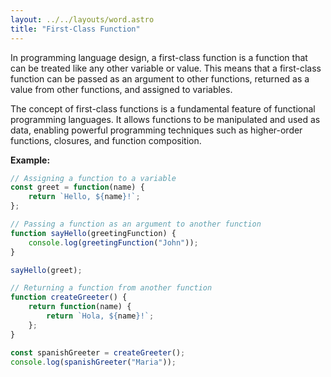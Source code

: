 ```yaml
---
layout: ../../layouts/word.astro
title: "First-Class Function"
---
```

In programming language design, a first-class function is a function that can be treated like any other variable or value. This means that a first-class function can be passed as an argument to other functions, returned as a value from other functions, and assigned to variables.

The concept of first-class functions is a fundamental feature of functional programming languages. It allows functions to be manipulated and used as data, enabling powerful programming techniques such as higher-order functions, closures, and function composition.

**Example:**
```javascript
// Assigning a function to a variable
const greet = function(name) {
    return `Hello, ${name}!`;
};

// Passing a function as an argument to another function
function sayHello(greetingFunction) {
    console.log(greetingFunction("John"));
}

sayHello(greet);

// Returning a function from another function
function createGreeter() {
    return function(name) {
        return `Hola, ${name}!`;
    };
}

const spanishGreeter = createGreeter();
console.log(spanishGreeter("Maria"));
```